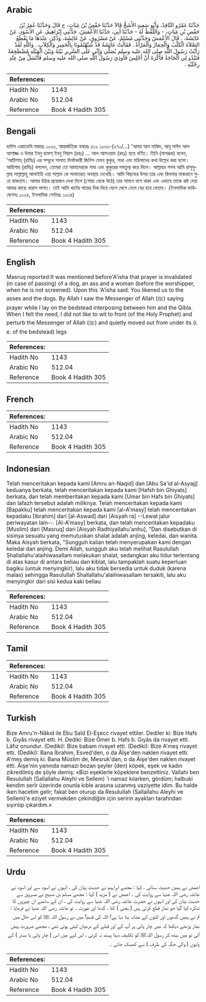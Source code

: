 ## Arabic


<div dir="rtl" lang="ar" style={{fontSize:'larger',backgroundColor:'#f8f9fa',padding:20}}>
حَدَّثَنَا عَمْرٌو النَّاقِدُ، وَأَبُو سَعِيدٍ الأَشَجُّ قَالاَ حَدَّثَنَا حَفْصُ بْنُ غِيَاثٍ، ح قَالَ وَحَدَّثَنَا عُمَرُ بْنُ حَفْصِ بْنِ غِيَاثٍ، - وَاللَّفْظُ لَهُ - حَدَّثَنَا أَبِي، حَدَّثَنَا الأَعْمَشُ، حَدَّثَنِي إِبْرَاهِيمُ، عَنِ الأَسْوَدِ، عَنْ عَائِشَةَ، ‏.‏ قَالَ الأَعْمَشُ وَحَدَّثَنِي مُسْلِمٌ، عَنْ مَسْرُوقٍ، عَنْ عَائِشَةَ، وَذُكِرَ، عِنْدَهَا مَا يَقْطَعُ الصَّلاَةَ الْكَلْبُ وَالْحِمَارُ وَالْمَرْأَةُ ‏.‏ فَقَالَتْ عَائِشَةُ قَدْ شَبَّهْتُمُونَا بِالْحَمِيرِ وَالْكِلاَبِ ‏.‏ وَاللَّهِ لَقَدْ رَأَيْتُ رَسُولَ اللَّهِ صلى الله عليه وسلم يُصَلِّي وَإِنِّي عَلَى السَّرِيرِ بَيْنَهُ وَبَيْنَ الْقِبْلَةِ مُضْطَجِعَةً فَتَبْدُو لِي الْحَاجَةُ فَأَكْرَهُ أَنْ أَجْلِسَ فَأُوذِيَ رَسُولَ اللَّهِ صلى الله عليه وسلم فَأَنْسَلُّ مِنْ عِنْدِ رِجْلَيْهِ ‏.‏
</div>
<div style={{backgroundColor:'#f8f9fa',padding:20, marginBottom: 10}}><table> <thead> <tr> <th>References:</th> <th></th> </tr> </thead> <tbody><tr><td>Hadith No</td><td>1143</td></tr><tr><td>Arabic No</td><td>512.04</td></tr><tr><td>Reference</td><td>Book 4 Hadith 305</td></tr></tbody></table></div>

## Bengali


<div dir="ltr" lang="bn" style={{fontSize:'larger',backgroundColor:'#f8f9fa',padding:20}}>
হাদিস একাডেমি নাম্বারঃ ১০৩০, আন্তর্জাতিক নাম্বারঃ ৫১২ ১০৩০-(২৭০/...) 'আমর আন নাকিদ, আবূ সাঈদ আল আশাজ্জ ও উমার ইবনু হাফস্ ইবনু গিয়াস (রহঃ) ... আল আসওয়াদ (রহঃ) হতে বর্ণিত। তিনি (মাসরূক) বলেন, 'আয়িশাহ্ (রাযিঃ) এর সম্মুখে সালাত বিনষ্টকারী জিনিস যেমন কুকুর, গাধা এবং মহিলাদের কথা উল্লেখ করা হলো। আয়িশাহ (রাযিঃ) বললেন, তোমরা তো আমাদেরকে গাধা এবং কুকুরের সমতুল্য করে দিলে। আল্লাহর শপথ আমি রাসূলুল্লাহ সাল্লাল্লাহু আলাইহি ওয়া সাল্লাম কে সালাতরত অবস্থায় দেখেছি। আমি বিছানার উপর তার এবং কিবলার মাঝখানে শুয়ে থাকতাম। আমার উঠার প্রয়োজন দেখা দিলে (শোয়া থেকে উঠে) তার সামনে বসে থাকা এবং এভাবে তাকে কষ্ট দেয়া আমার কাছে খারাপ লাগত। তাই আমি খাটের পায়ের দিক দিয়ে ঘেসে ঘেসে নেমে বের হয়ে যেতাম। (ইসলামিক ফাউন্ডেশনঃ ১০২৪, ইসলামিক সেন্টারঃ ১০৩৪)
</div>
<div style={{backgroundColor:'#f8f9fa',padding:20, marginBottom: 10}}><table> <thead> <tr> <th>References:</th> <th></th> </tr> </thead> <tbody><tr><td>Hadith No</td><td>1143</td></tr><tr><td>Arabic No</td><td>512.04</td></tr><tr><td>Reference</td><td>Book 4 Hadith 305</td></tr></tbody></table></div>

## English


<div dir="ltr" lang="en" style={{fontSize:'larger',backgroundColor:'#f8f9fa',padding:20}}>
Masruq reported:It was mentioned before'A'isha that prayer is invalidated (in case of passing) of a dog, an ass and a woman (before the worshipper, when he is not screened). Upon this 'A'isha said: You likened us to the asses and the dogs. By Allah I saw the Messenger of Allah (ﷺ) saying prayer while I lay on the bedstead interposing between him and the Qibla. When I felt the need, I did not like to wit to front (of the Holy Prophet) and perturb the Messenger of Allah (ﷺ) and quietly moved out from under its (i. e. of the bedstead) legs
</div>
<div style={{backgroundColor:'#f8f9fa',padding:20, marginBottom: 10}}><table> <thead> <tr> <th>References:</th> <th></th> </tr> </thead> <tbody><tr><td>Hadith No</td><td>1143</td></tr><tr><td>Arabic No</td><td>512.04</td></tr><tr><td>Reference</td><td>Book 4 Hadith 305</td></tr></tbody></table></div>

## French


<div dir="ltr" lang="fr" style={{fontSize:'larger',backgroundColor:'#f8f9fa',padding:20}}>

</div>
<div style={{backgroundColor:'#f8f9fa',padding:20, marginBottom: 10}}><table> <thead> <tr> <th>References:</th> <th></th> </tr> </thead> <tbody><tr><td>Hadith No</td><td>1143</td></tr><tr><td>Arabic No</td><td>512.04</td></tr><tr><td>Reference</td><td>Book 4 Hadith 305</td></tr></tbody></table></div>

## Indonesian


<div dir="ltr" lang="id" style={{fontSize:'larger',backgroundColor:'#f8f9fa',padding:20}}>
Telah menceritakan kepada kami [Amru an-Naqid] dan [Abu Sa'id al-Asyajj] keduanya berkata, telah menceritakan kepada kami [Hafsh bin Ghiyats] berkata, dan telah memberitakan kepada kami [Umar bin Hafs bin Ghiyats] dan lafazh tersebut adalah miliknya. Telah menceritakan kepada kami [Bapakku] telah menceritakan kepada kami [al-A'masy] telah menceritakan kepadaku [Ibrahim] dari [al-Aswad] dari [Aisyah ra] --Lewat jalur periwayatan lain--. [Al-A'masy] berkata, dan telah menceritakan kepadaku [Muslim] dari [Masruq] dari [Aisyah Radhiyallahu'anhu], "Dan disebutkan di sisinya sesuatu yang memutuskan shalat adalah anjing, keledai, dan wanita. Maka Aisyah berkata, "Sungguh kalian telah menyerupakan kami dengan keledai dan anjing. Demi Allah, sungguh aku telah melihat Rasulullah Shallallahu'alaihiwasallam melakukan shalat, sedangkan aku tidur terlentang di atas kasur di antara beliau dan kiblat, lalu tampaklah suatu keperluan bagiku (untuk menyingkir), lalu aku tidak bersedia untuk duduk (karena malas) sehingga Rasulullah Shallallahu'alaihiwasallam tersakiti, lalu aku menyingkir dari sisi kedua kaki beliau
</div>
<div style={{backgroundColor:'#f8f9fa',padding:20, marginBottom: 10}}><table> <thead> <tr> <th>References:</th> <th></th> </tr> </thead> <tbody><tr><td>Hadith No</td><td>1143</td></tr><tr><td>Arabic No</td><td>512.04</td></tr><tr><td>Reference</td><td>Book 4 Hadith 305</td></tr></tbody></table></div>

## Tamil


<div dir="ltr" lang="ta" style={{fontSize:'larger',backgroundColor:'#f8f9fa',padding:20}}>

</div>
<div style={{backgroundColor:'#f8f9fa',padding:20, marginBottom: 10}}><table> <thead> <tr> <th>References:</th> <th></th> </tr> </thead> <tbody><tr><td>Hadith No</td><td>1143</td></tr><tr><td>Arabic No</td><td>512.04</td></tr><tr><td>Reference</td><td>Book 4 Hadith 305</td></tr></tbody></table></div>

## Turkish


<div dir="ltr" lang="tr" style={{fontSize:'larger',backgroundColor:'#f8f9fa',padding:20}}>
Bize Amru'n-Nâkıd ile Ebu Saîd El-Eşecc rivayet ettiler. Dediler ki: Bize Hafs b. Gıyâs rivayet etti. H. Dediki: Bize Ömer b. Hafs b. Gıyâs da rivayet etti. Lâfız onundur. (Dediki): Bize babam rivayet etti. (Dediki): Bize A'meş rivayet etti. (Dediki): Bana İbrahim, Esved'den, o da Âİşe'den naklen rivayet etti. A'meş demiş ki: Bana Müslim de, Mesruk'dan, o da Âişe'den naklen rivayet etti. Âişe'nin yanında namazı bozan şeyler (den) köpek, eşek ve kadın zikredilmiş de şöyle demiş: «Bizi eşeklerle köpeklere benzettiniz. Vallahi ben Resulullah (Sallallahu Aleyhi ve Sellem) 'i namaz kılarken, gördüm; halbuki kendim serîr üzerinde onunla kıble arasına uzanmış vaziyette idim. Bu halde iken hacetim gelir; fakat ben oturup da Resulullah (Sallallahu Aleyhi ve Sellem)'e eziyet vermekden çekindiğim için seririn ayakları tarafından sıyırılıp çıkardım.»
</div>
<div style={{backgroundColor:'#f8f9fa',padding:20, marginBottom: 10}}><table> <thead> <tr> <th>References:</th> <th></th> </tr> </thead> <tbody><tr><td>Hadith No</td><td>1143</td></tr><tr><td>Arabic No</td><td>512.04</td></tr><tr><td>Reference</td><td>Book 4 Hadith 305</td></tr></tbody></table></div>

## Urdu


<div dir="rtl" lang="ur" style={{fontSize:'larger',backgroundColor:'#f8f9fa',padding:20}}>
اعمش نے ہمیں حدیث سنائی ، کہا : مجھے ابراہیم نے حدیث بیان کی ، انہوں نے اسود سے اور اسود نے عائشہ رضی اللہ عنہا سے روایت کی ۔ اعمش نے ( مزید ) کہا : مجھے مسلم بن صبیح نے مسروق سے حدیث بیان کی اور انہوں نے حضرت عائشہ رضی اللہ عنہا سے روایت کی ، ان کے سامنے ان چیزوں کا تذکرہ کیا گیا جو نماز قطع کرتی ہیں ( یعنی ) کتا ، گدھا اور عورت ۔ تو عائشہ رضی اللہ عنہا نے فرمایا : تم نے ہمیں گدھوں اور کتوں کے مشابہ بنا دیا ہے! اللہ کی قسم! میں نے رسول اللہ ﷺ کو اس حال میں نماز پڑھتے دیکھا کہ میں چار پائی پر آپ کے اور قبلے کے درمیان لیٹی ہوتی تھی ، مجھے ضرورت پیش آتی تو میں بیٹھ کر رسول اللہﷺ کو تکلیف دینا پسند نہ کرتی ، اس لیے میں اس ( چار پائی یا بستر ) کے پایوں ( والی جگہ کی طرف ) سے کھسک جاتی ۔
</div>
<div style={{backgroundColor:'#f8f9fa',padding:20, marginBottom: 10}}><table> <thead> <tr> <th>References:</th> <th></th> </tr> </thead> <tbody><tr><td>Hadith No</td><td>1143</td></tr><tr><td>Arabic No</td><td>512.04</td></tr><tr><td>Reference</td><td>Book 4 Hadith 305</td></tr></tbody></table></div>